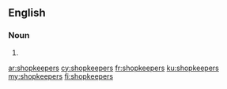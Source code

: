 ==English==

===Noun===
{{head|en|noun plural form}}

# {{plural of|shopkeeper|lang=en}}

[[ar:shopkeepers]]
[[cy:shopkeepers]]
[[fr:shopkeepers]]
[[ku:shopkeepers]]
[[my:shopkeepers]]
[[fi:shopkeepers]]